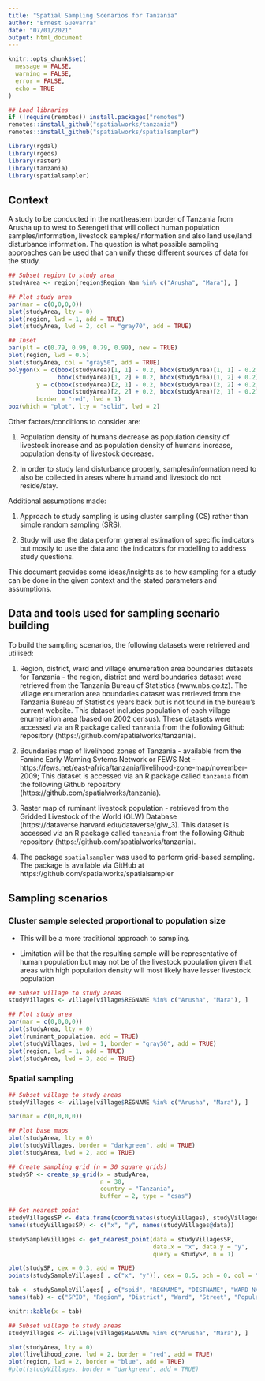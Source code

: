 ```yaml
---
title: "Spatial Sampling Scenarios for Tanzania"
author: "Ernest Guevarra"
date: "07/01/2021"
output: html_document
---
```


```r
knitr::opts_chunk$set(
  message = FALSE,
  warning = FALSE,
  error = FALSE,
  echo = TRUE
)

## Load libraries
if (!require(remotes)) install.packages("remotes")
remotes::install_github("spatialworks/tanzania")
remotes::install_github("spatialworks/spatialsampler")

library(rgdal)
library(rgeos)
library(raster)
library(tanzania)
library(spatialsampler)
```

## Context
A study to be conducted in the northeastern border of Tanzania from Arusha up to west to Serengeti that will collect human population samples/information, livestock samples/information and also land use/land disturbance information. The question is what possible sampling approaches can be used that can unify these different sources of data for the study.

```r
## Subset region to study area
studyArea <- region[region$Region_Nam %in% c("Arusha", "Mara"), ]

## Plot study area
par(mar = c(0,0,0,0))
plot(studyArea, lty = 0)
plot(region, lwd = 1, add = TRUE)
plot(studyArea, lwd = 2, col = "gray70", add = TRUE)

## Inset
par(plt = c(0.79, 0.99, 0.79, 0.99), new = TRUE)
plot(region, lwd = 0.5)
plot(studyArea, col = "gray50", add = TRUE)
polygon(x = c(bbox(studyArea)[1, 1] - 0.2, bbox(studyArea)[1, 1] - 0.2,
              bbox(studyArea)[1, 2] + 0.2, bbox(studyArea)[1, 2] + 0.2),
        y = c(bbox(studyArea)[2, 1] - 0.2, bbox(studyArea)[2, 2] + 0.2,
              bbox(studyArea)[2, 2] + 0.2, bbox(studyArea)[2, 1] - 0.2),
        border = "red", lwd = 1)
box(which = "plot", lty = "solid", lwd = 2)
```

Other factors/conditions to consider are:

1. Population density of humans decrease as population density of livestock increase and as population density of humans increase, population density of livestock decrease.

2. In order to study land disturbance properly, samples/information need to also be collected in areas where humand and livestock do not reside/stay.

Additional assumptions made:

1. Approach to study sampling is using cluster sampling (CS) rather than simple random sampling (SRS).

2. Study will use the data perform general estimation of specific indicators but mostly to use the data and the indicators for modelling to address study questions.

This document provides some ideas/insights as to how sampling for a study can be done in the given context and the stated parameters and assumptions.

## Data and tools used for sampling scenario building

To build the sampling scenarios, the following datasets were retrieved and utilised:

1. Region, district, ward and village enumeration area boundaries datasets for Tanzania - the region, district and ward boundaries dataset were retrieved from the Tanzania Bureau of Statistics (www.nbs.go.tz). The village enumeration area boundaries dataset was retrieved from the Tanzania Bureau of Statistics years back but is not found in the bureau's current website. This dataset includes population of each village enumeration area (based on 2002 census). These datasets were accessed via an R package called `tanzania` from the following Github repository (https://github.com/spatialworks/tanzania).

2. Boundaries map of livelihood zones of Tanzania - available from the Famine Early Warning Sytems Network or FEWS Net - https://fews.net/east-africa/tanzania/livelihood-zone-map/november-2009; This dataset is accessed via an R package called `tanzania` from the following Github repository (https://github.com/spatialworks/tanzania).

3. Raster map of ruminant livestock population - retrieved from the Gridded Livestock of the World (GLW) Database (https://dataverse.harvard.edu/dataverse/glw_3). This dataset is accessed via an R package called `tanzania` from the following Github repository (https://github.com/spatialworks/tanzania).

4. The package `spatialsampler` was used to perform grid-based sampling. The package is available via GitHub at https://github.com/spatialworks/spatialsampler

## Sampling scenarios

### Cluster sample selected proportional to population size

* This will be a more traditional approach to sampling.

* Limitation will be that the resulting sample will be representative of human population but may not be of the livestock population given that areas with high population density will most likely have lesser livestock population

```r
## Subset village to study areas
studyVillages <- village[village$REGNAME %in% c("Arusha", "Mara"), ]

## Plot study area
par(mar = c(0,0,0,0))
plot(studyArea, lty = 0)
plot(ruminant_population, add = TRUE)
plot(studyVillages, lwd = 1, border = "gray50", add = TRUE)
plot(region, lwd = 1, add = TRUE)
plot(studyArea, lwd = 3, add = TRUE)
```
### Spatial sampling

```r
## Subset village to study areas
studyVillages <- village[village$REGNAME %in% c("Arusha", "Mara"), ]

par(mar = c(0,0,0,0))

## Plot base maps
plot(studyArea, lty = 0)
plot(studyVillages, border = "darkgreen", add = TRUE)
plot(studyArea, lwd = 2, add = TRUE)

## Create sampling grid (n = 30 square grids)
studySP <- create_sp_grid(x = studyArea, 
                          n = 30,
                          country = "Tanzania", 
                          buffer = 2, type = "csas")

## Get nearest point
studyVillagesSP <- data.frame(coordinates(studyVillages), studyVillages@data)
names(studyVillagesSP) <- c("x", "y", names(studyVillages@data))

studySampleVillages <- get_nearest_point(data = studyVillagesSP,
                                         data.x = "x", data.y = "y",
                                         query = studySP, n = 1)

plot(studySP, cex = 0.3, add = TRUE)
points(studySampleVillages[ , c("x", "y")], cex = 0.5, pch = 0, col = "blue")
```

```r
tab <- studySampleVillages[ , c("spid", "REGNAME", "DISTNAME", "WARD_NAME", "STREET", "TOTAL")]
names(tab) <- c("SPID", "Region", "District", "Ward", "Street", "Population")

knitr::kable(x = tab)
```


```r
## Subset village to study areas
studyVillages <- village[village$REGNAME %in% c("Arusha", "Mara"), ]

plot(studyArea, lty = 0)
plot(livelihood_zone, lwd = 2, border = "red", add = TRUE)
plot(region, lwd = 2, border = "blue", add = TRUE)
#plot(studyVillages, border = "darkgreen", add = TRUE)
```


